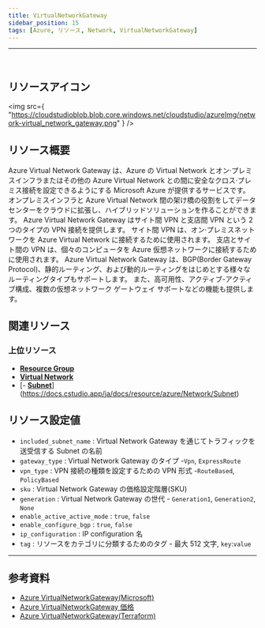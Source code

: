 ```yaml
---
title: VirtualNetworkGateway
sidebar_position: 15
tags: [Azure, リソース, Network, VirtualNetworkGateway]
---
```


<hr />
<br />

## リソースアイコン

<img
    src={
        "https://cloudstudioblob.blob.core.windows.net/cloudstudio/azureImg/network-virtual_network_gateway.png"
    }
/>

## リソース概要

Azure Virtual Network Gateway は、Azure の Virtual Network とオン·プレミスインフラまたはその他の Azure Virtual Network との間に安全なクロス·プレミス接続を設定できるようにする Microsoft Azure が提供するサービスです。
オンプレミスインフラと Azure Virtual Network 間の架け橋の役割をしてデータセンターをクラウドに拡張し、ハイブリッドソリューションを作ることができます。
Azure Virtual Network Gateway はサイト間 VPN と支店間 VPN という 2 つのタイプの VPN 接続を提供します。
サイト間 VPN は、オン·プレミスネットワークを Azure Virtual Network に接続するために使用されます。 支店とサイト間の VPN は、個々のコンピュータを Azure 仮想ネットワークに接続するために使用されます。
Azure Virtual Network Gateway は、BGP(Border Gateway Protocol)、静的ルーティング、および動的ルーティングをはじめとする様々なルーティングタイプもサポートします。 また、高可用性、アクティブ-アクティブ構成、複数の仮想ネットワーク ゲートウェイ サポートなどの機能も提供します。

## 関連リソース

### 上位リソース

-   [**Resource Group**](https://docs.cstudio.app/ja/docs/resource/azure/Base/ResourceGroup)
-   [**Virtual Network**](https://docs.cstudio.app/ja/docs/resource/azure/Network/VirtualNetwork)
-   [- [**Subnet**](https://docs.cstudio.app/ja/docs/resource/azure/Network/Subnet)](https://docs.cstudio.app/ja/docs/resource/azure/Network/Subnet)

## リソース設定値

-   `included_subnet_name` : Virtual Network Gateway を通じてトラフィックを送受信する Subnet の名前
-   `gateway_type` : Virtual Network Gateway のタイプ -`Vpn`, `ExpressRoute`
-   `vpn_type` : VPN 接続の種類を設定するための VPN 形式 -`RouteBased`, `PolicyBased`
-   `sku` : Virtual Network Gateway の価格設定階層(SKU)
-   `generation` : Virtual Network Gateway の世代 - `Generation1`, `Generation2`, `None`
-   `enable_active_active_mode` : `true`, `false`
-   `enable_configure_bgp` : `true`, `false`
-   `ip_configuration` : IP configuration 名
-   `tag` : リソースをカテゴリに分類するためのタグ - 最大 512 文字, `key`:`value`

---

## 参考資料

-   [Azure VirtualNetworkGateway(Microsoft)](https://learn.microsoft.com/ko-kr/azure/vpn-gateway/vpn-gateway-about-vpngateways)
-   [Azure VirtualNetworkGateway 価格](https://azure.microsoft.com/en-us/pricing/details/vpn-gateway/)
-   [Azure VirtualNetworkGateway(Terraform)](https://registry.terraform.io/providers/hashicorp/azurerm/latest/docs/resources/virtual_network_gateway)
